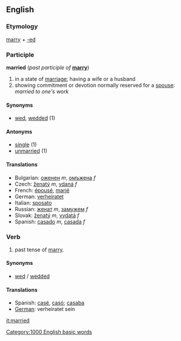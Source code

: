 ==English==
===Etymology===
[[marry]] + [[-ed]]

===Participle===
'''married''' (''past participle of'' '''[[marry]]''')

# in a state of [[marriage]]; having a wife or a husband
# showing commitment or devotion normally reserved for a [[spouse]]:  ''married to one's work''

====Synonyms====
*[[wed]], [[wedded]] (1)

====Antonyms====
*[[single]] (1)
*[[unmarried]] (1)

====Translations====
*Bulgarian: [[оженен]] ''m'', [[омъжена]] ''f''
*Czech: [[ženatý]] ''m'', [[vdaná]] ''f''
*French: [[épousé]], [[marié]]
*German: [[verheiratet]]
*Italian: [[sposato]]
*Russian: [[женат]] ''m'', [[замужем]] ''f''
*Slovak: [[ženatý]] ''m'', [[vydatá]] ''f''
*Spanish: [[casado]] ''m'', [[casada]] ''f''

===Verb===
# past tense of [[marry]].

====Synonyms====
*[[wed]] / [[wedded]]

====Translations====
*Spanish: [[casé]], [[casó]]; [[casaba]]
*[[German]]: verheiratet sein

[[it:married]]
[[Category:1000 English basic words]]